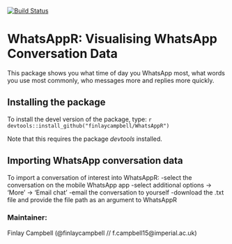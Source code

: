 [![Build Status](https://travis-ci.org/finlaycampbell/WhatsAppR.svg?branch=master)](https://travis-ci.org/finlaycampbell/WhatsAppR)

# WhatsAppR: Visualising WhatsApp Conversation Data

This package shows you what time of day you WhatsApp most, what words you use most commonly, who messages more and replies more quickly.


## Installing the package

To install the devel version of the package, type:
  ```r
devtools::install_github("finlaycampbell/WhatsAppR")
```

Note that this requires the package *devtools* installed.


## Importing WhatsApp conversation data

To import a conversation of interest into WhatsAppR:
-select the conversation on the mobile WhatsApp app  \n
-select additional options -> 'More' -> 'Email chat'  \n
-email the conversation to yourself  \n
-download the .txt file and provide the file path as an argument to WhatsAppR


### Maintainer:
Finlay Campbell (@finlaycampbell // f.campbell15@imperial.ac.uk)
